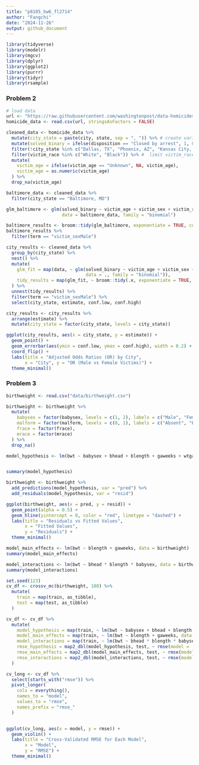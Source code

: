 ```yaml
---
title: "p8105_hw6_fl2714"
author: "Fangchi"
date: "2024-11-26"
output: github_document
---
```


```r

library(tidyverse)
library(modelr)
library(mgcv)
library(dplyr)
library(ggplot2)
library(purrr)
library(tidyr)
library(rsample)

```

### Problem 2

```r

# load data
url <- "https://raw.githubusercontent.com/washingtonpost/data-homicides/master/homicide-data.csv"
homicide_data <- read.csv(url, stringsAsFactors = FALSE)

```


```r

cleaned_data <- homicide_data %>%
  mutate(city_state = paste(city, state, sep = ", ")) %>% # create variable
  mutate(solved_binary = ifelse(disposition == "Closed by arrest", 1, 0)) %>% # whether the homicide is solved
  filter(!city_state %in% c("Dallas, TX", "Phoenix, AZ", "Kansas City, MO", "Tulsa, AL")) %>%
  filter(victim_race %in% c("White", "Black")) %>% #  limit victim_race
  mutate(
    victim_age = ifelse(victim_age == "Unknown", NA, victim_age),  
    victim_age = as.numeric(victim_age)                            
  ) %>%
  drop_na(victim_age)  

```


```r

baltimore_data <- cleaned_data %>%
  filter(city_state == "Baltimore, MD")

glm_baltimore <- glm(solved_binary ~ victim_age + victim_sex + victim_race,
                     data = baltimore_data, family = "binomial")

baltimore_results <- broom::tidy(glm_baltimore, exponentiate = TRUE, conf.int = TRUE)
baltimore_results %>%
  filter(term == "victim_sexMale")

```


```r

city_results <- cleaned_data %>%
  group_by(city_state) %>%
  nest() %>%  
  mutate(
    glm_fit = map(data, ~ glm(solved_binary ~ victim_age + victim_sex + victim_race,
                              data = ., family = "binomial")),
    tidy_results = map(glm_fit, ~ broom::tidy(.x, exponentiate = TRUE, conf.int = TRUE))
  ) %>%
  unnest(tidy_results) %>%  
  filter(term == "victim_sexMale") %>% 
  select(city_state, estimate, conf.low, conf.high)

```
```r


city_results <- city_results %>%
  arrange(estimate) %>%
  mutate(city_state = factor(city_state, levels = city_state))  

ggplot(city_results, aes(x = city_state, y = estimate)) +
  geom_point() +
  geom_errorbar(aes(ymin = conf.low, ymax = conf.high), width = 0.2) +
  coord_flip() +
  labs(title = "Adjusted Odds Ratios (OR) by City",
       x = "City", y = "OR (Male vs Female Victims)") +
  theme_minimal()

```

### Problem 3

```r

birthweight <- read.csv("data/birthweight.csv")

```


```r

birthweight <- birthweight %>%
  mutate(
    babysex = factor(babysex, levels = c(1, 2), labels = c("Male", "Female")),
    malform = factor(malform, levels = c(0, 1), labels = c("Absent", "Present")),
    frace = factor(frace),
    mrace = factor(mrace)
  ) %>%
  drop_na()  

```


```r


model_hypothesis <- lm(bwt ~ babysex + bhead + blength + gaweeks + wtgain + smoken, data = birthweight)


summary(model_hypothesis)


```

```r


birthweight <- birthweight %>%
  add_predictions(model_hypothesis, var = "pred") %>%
  add_residuals(model_hypothesis, var = "resid")

ggplot(birthweight, aes(x = pred, y = resid)) +
  geom_point(alpha = 0.5) +
  geom_hline(yintercept = 0, color = "red", linetype = "dashed") +
  labs(title = "Residuals vs Fitted Values",
       x = "Fitted Values",
       y = "Residuals") +
  theme_minimal()

```
```r

model_main_effects <- lm(bwt ~ blength + gaweeks, data = birthweight)
summary(model_main_effects)

```
```r

model_interactions <- lm(bwt ~ bhead * blength * babysex, data = birthweight)
summary(model_interactions)

```
```r

set.seed(123)  
cv_df <- crossv_mc(birthweight, 100) %>%  
  mutate(
    train = map(train, as_tibble),
    test = map(test, as_tibble)
  )

cv_df <- cv_df %>%
  mutate(
    model_hypothesis = map(train, ~ lm(bwt ~ babysex + bhead + blength + gaweeks + wtgain + smoken, data = .)),
    model_main_effects = map(train, ~ lm(bwt ~ blength + gaweeks, data = .)),
    model_interactions = map(train, ~ lm(bwt ~ bhead * blength * babysex, data = .)),
    rmse_hypothesis = map2_dbl(model_hypothesis, test, ~ rmse(model = .x, data = .y)),
    rmse_main_effects = map2_dbl(model_main_effects, test, ~ rmse(model = .x, data = .y)),
    rmse_interactions = map2_dbl(model_interactions, test, ~ rmse(model = .x, data = .y))
  )

```

```r

cv_long <- cv_df %>%
  select(starts_with("rmse")) %>%
  pivot_longer(
    cols = everything(),
    names_to = "model",
    values_to = "rmse",
    names_prefix = "rmse_"
  )


ggplot(cv_long, aes(x = model, y = rmse)) +
  geom_violin() +
  labs(title = "Cross-Validated RMSE for Each Model",
       x = "Model",
       y = "RMSE") +
  theme_minimal()

```

